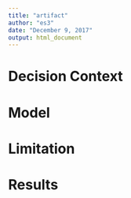 ---
title: "artifact"
author: "es3"
date: "December 9, 2017"
output: html_document
---

# Decision Context

# Model

# Limitation

# Results
